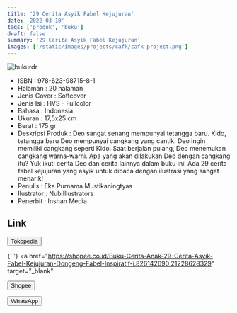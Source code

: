 ```yaml
---
title: '29 Cerita Asyik Fabel Kejujuran'
date: '2022-03-10'
tags: ['produk', 'buku']
draft: false
summary: '29 Cerita Asyik Fabel Kejujuran'
images: ['/static/images/projects/cafk/cafk-project.png']
---
```


![bukurdr](/static/images/projects/cafk/cafk-project.png)

- ISBN : 978-623-98715-8-1
- Halaman : 20 halaman
- Jenis Cover : Softcover
- Jenis Isi : HVS - Fullcolor
- Bahasa : Indonesia
- Ukuran : 17,5x25 cm
- Berat : 175 gr
- Deskripsi Produk : Deo sangat senang mempunyai tetangga baru. Kido, tetangga baru Deo mempunyai cangkang yang cantik. Deo ingin memiliki cangkang seperti Kido. Saat berjalan pulang, Deo menemukan cangkang warna-warni. Apa yang akan dilakukan Deo dengan cangkang itu?
  Yuk ikuti cerita Deo dan cerita lainnya dalam buku ini! Ada 29 cerita fabel kejujuran yang asyik untuk dibaca dengan ilustrasi yang sangat menarik!
- Penulis : Eka Purnama Mustikaningtyas
- Ilustrator : NubiIllustrators
- Penerbit : Inshan Media

## Link

<div>
  <a href="https://www.tokopedia.com/inshanbooks-store/buku-cerita-anak-29-cerita-asyik-fabel-kejujuran?extParam=whid%3D14055660"
  target="_blank">
    <button className="btn-tokped">Tokopedia</button>
  </a>

{' '}
<a
  href="https://shopee.co.id/Buku-Cerita-Anak-29-Cerita-Asyik-Fabel-Kejujuran-Dongeng-Fabel-Inspiratif-i.826142690.21228628329"
  target="_blank"
>
  <button className="btn-shopee">Shopee</button>
</a>

  <a href="https://wa.me/6285747101917" 
  target="_blank">
    <button className="btn-wa">WhatsApp</button>
  </a>
</div>
